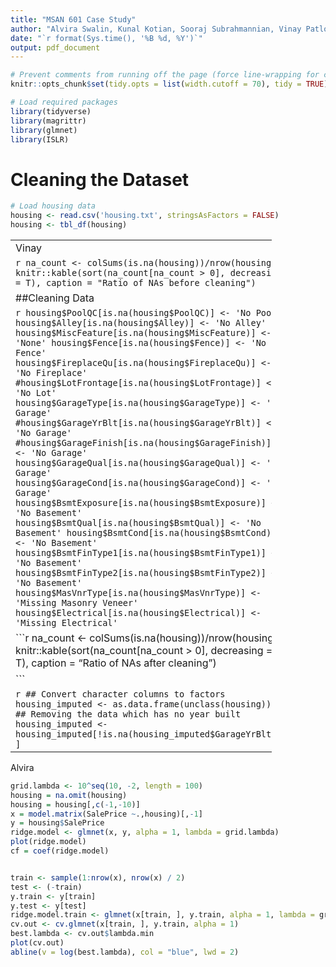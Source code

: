```yaml
---
title: "MSAN 601 Case Study"
author: "Alvira Swalin, Kunal Kotian, Sooraj Subrahmannian, Vinay Patlolla"
date: "`r format(Sys.time(), '%B %d, %Y')`"
output: pdf_document
---
```


```r
# Prevent comments from running off the page (force line-wrapping for comments)
knitr::opts_chunk$set(tidy.opts = list(width.cutoff = 70), tidy = TRUE)
```


```r
# Load required packages
library(tidyverse)
library(magrittr)
library(glmnet)
library(ISLR)
```

# Cleaning the Dataset

```r
# Load housing data
housing <- read.csv('housing.txt', stringsAsFactors = FALSE)
housing <- tbl_df(housing)
```

-----------------------------------------------------------
Vinay


```r
na_count <- colSums(is.na(housing))/nrow(housing)
knitr::kable(sort(na_count[na_count > 0], decreasing = T), 
             caption = "Ratio of NAs before cleaning")
```

##Cleaning Data

```r
housing$PoolQC[is.na(housing$PoolQC)] <- 'No Pool'
housing$Alley[is.na(housing$Alley)] <- 'No Alley'
housing$MiscFeature[is.na(housing$MiscFeature)] <- 'None'
housing$Fence[is.na(housing$Fence)] <- 'No Fence'
housing$FireplaceQu[is.na(housing$FireplaceQu)] <- 'No Fireplace'
#housing$LotFrontage[is.na(housing$LotFrontage)] <- 'No Lot'
housing$GarageType[is.na(housing$GarageType)] <- 'No Garage'
#housing$GarageYrBlt[is.na(housing$GarageYrBlt)] <- 'No Garage'
#housing$GarageFinish[is.na(housing$GarageFinish)] <- 'No Garage'
housing$GarageQual[is.na(housing$GarageQual)] <- 'No Garage'
housing$GarageCond[is.na(housing$GarageCond)] <- 'No Garage'
housing$BsmtExposure[is.na(housing$BsmtExposure)] <- 'No Basement'
housing$BsmtQual[is.na(housing$BsmtQual)] <- 'No Basement'
housing$BsmtCond[is.na(housing$BsmtCond)] <- 'No Basement'
housing$BsmtFinType1[is.na(housing$BsmtFinType1)] <- 'No Basement'
housing$BsmtFinType2[is.na(housing$BsmtFinType2)] <- 'No Basement'
housing$MasVnrType[is.na(housing$MasVnrType)] <- 'Missing Masonry Veneer'
housing$Electrical[is.na(housing$Electrical)] <- 'Missing Electrical'
```

```r
na_count <- colSums(is.na(housing))/nrow(housing)
knitr::kable(sort(na_count[na_count > 0], decreasing = T), 
             caption = "Ratio of NAs after cleaning")

```

```r
## Convert character columns to factors
housing_imputed <- as.data.frame(unclass(housing))
## Removing the data which has no year built
housing_imputed <- housing_imputed[!is.na(housing_imputed$GarageYrBlt), ]
```

-----------------------------------------------------------
Alvira



```r
grid.lambda <- 10^seq(10, -2, length = 100)
housing = na.omit(housing)
housing = housing[,c(-1,-10)]
x = model.matrix(SalePrice ~.,housing)[,-1]
y = housing$SalePrice
ridge.model <- glmnet(x, y, alpha = 1, lambda = grid.lambda)
plot(ridge.model)
cf = coef(ridge.model)


train <- sample(1:nrow(x), nrow(x) / 2)
test <- (-train)
y.train <- y[train]
y.test <- y[test]
ridge.model.train <- glmnet(x[train, ], y.train, alpha = 1, lambda = grid.lambda)
cv.out <- cv.glmnet(x[train, ], y.train, alpha = 1)
best.lambda <- cv.out$lambda.min
plot(cv.out)
abline(v = log(best.lambda), col = "blue", lwd = 2)
```









